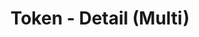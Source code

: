 ---
title: 'Token - Detail (Multi)'
openapi: '/en/api-reference/openapi-en.json GET /v1/token/{chain}/token/multi'
---